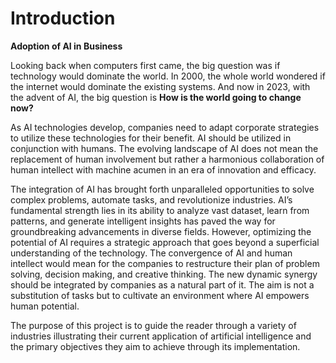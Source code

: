 # Introduction {.unnumbered}
__Adoption of AI in Business__

Looking back when computers first came, the big question was if technology would dominate the world. In 2000, the whole world wondered if the internet would dominate the existing systems. And now in 2023, with the advent of AI, the big question is __How is the world going to change now?__

As AI technologies develop, companies need to adapt corporate strategies to utilize these technologies for their benefit. AI should be utilized in conjunction with humans. The evolving landscape of AI does not mean the replacement of human involvement but rather a harmonious collaboration of human intellect with machine acumen in an era of innovation and efficacy.

The integration of AI has brought forth unparalleled opportunities to solve complex problems, automate tasks, and revolutionize industries. AI’s fundamental strength lies in its ability to analyze vast dataset, learn from patterns, and generate intelligent insights has paved the way for groundbreaking advancements in diverse fields. However, optimizing the potential of AI requires a strategic approach that goes beyond a superficial understanding of the technology. 
The convergence of AI and human intellect would mean for the companies to restructure their plan of problem solving, decision making, and creative thinking. The new dynamic synergy should be integrated by companies as a natural part of it. The aim is not a substitution of tasks but to cultivate an environment where AI empowers human potential.

The purpose of this project is to guide the reader through a variety of industries illustrating their current application of artificial intelligence and the primary objectives they aim to achieve through its implementation. 

